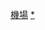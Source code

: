 {{Catnav|頁面分類|各種主題的頁面分類|按國家分類|各國交通|日本交通|近畿地方交通}}
{{Catnav|頁面分類|人类社会|交通|各國交通|日本交通|近畿地方交通}}
{{Commons category|Airports in Kinki region}}

[[Category:近畿地方交通|機場]]
[[Category:日本機場|*]]